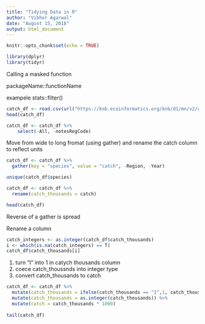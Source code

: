 ```yaml
---
title: "Tidying Data in R"
author: "Vibhor Agarwal"
date: "August 15, 2018"
output: html_document
---
```


```r
knitr::opts_chunk$set(echo = TRUE)
```

```r
library(dplyr)
library(tidyr)
```

Calling a masked function

packageName::functionName

exampele
stats::filter()

```r
catch_df <- read.csv(url("https://knb.ecoinformatics.org/knb/d1/mn/v2/object/df35b.302.1", method = "libcurl"), stringsAsFactors = FALSE)
head(catch_df)

```
```r
catch_df <- catch_df %>% 
    select(-All, -notesRegCode) 


```
Move from wide to long fromat (using gather) and rename the catch column to reflect units

```r
catch_df <- catch_df %>% 
  gather(key = "species", value = "catch", -Region, -Year)

unique(catch_df$species)
```

```r
catch_df <- catch_df %>% 
  rename(catch_thousands = catch)

head(catch_df)

```

Reverse of a gather is spread

Rename a column

```r
catch_integers <- as.integer(catch_df$catch_thousands)
i <- which(is.na(catch_integers) == T)
catch_df$catch_thousands[i]
```

1) turn "I" into 1 in catych thousands column
2) coece catch_thoussnds into integer type
3) convert catch_thousands to catch

```r
catch_df <- catch_df %>% 
  mutate(catch_thousands = ifelse(catch_thousands == "I",1, catch_thousands)) %>% 
  mutate(catch_thousands = as.integer(catch_thousands)) %>% 
  mutate(catch = catch_thousands * 1000)
  
tail(catch_df)

```





